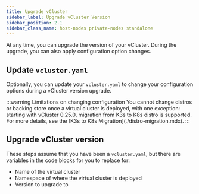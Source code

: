```yaml
---
title: Upgrade vCluster
sidebar_label: Upgrade vCluster Version
sidebar_position: 2.1
sidebar_class_name: host-nodes private-nodes standalone
---
```



At any time, you can upgrade the version of your vCluster. During the upgrade, you can also apply
configuration option changes.

<p></p>

## Update `vcluster.yaml`

Optionally, you can update your `vcluster.yaml` to change your configuration options during a vCluster version upgrade.

<p></p>
:::warning Limitations on changing configuration
You cannot change distros or backing store once a virtual cluster is deployed, with one exception: starting with vCluster 0.25.0, migration from K3s to K8s distro is supported. For more details, see the [K3s to K8s Migration](./distro-migration.mdx).
:::

## Upgrade vCluster version

These steps assume that you have been a `vcluster.yaml`, but there are variables in the code blocks for you to replace for:

- Name of the virtual cluster
- Namespace of where the virtual cluster is deployed
- Version to upgrade to

<UpgradeVersion />
